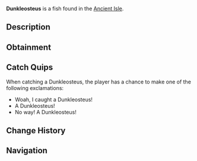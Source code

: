 {{FishInfobox
|image          = Dunkleosteus.png
|rarity         = Legendary
|sea            = First Sea
|location       = [[Ancient Isle]]
|sublocation    = 
|sources        = Fishing Rod
|radar_location = 
|prog_speed     = -35
|xp             = 2000
|weather        = 
|time           = Day
|season         = 
|bait           = Minnow
|base_weight    = 3000
|base_value     = 3500
|weight_range   = 1800
|base_chance    = 0.09
|base_resil     = 30
}}
'''Dunkleosteus''' is a {{Rarity|Legendary}} fish found in the [[Ancient Isle]].

== Description ==
{{Description|The Dunkleosteus is a large predatory fish, bearing an armored skull and jaw. Its reinforced exoskull gives it the ability to easily crush any prey to bits. They went extinct around 360 million years ago, during the Late Devonian period.|Bestiary Entry}}

== Obtainment ==
{{Description|Can be found in the waters of the Ancient Isle.|Bestiary Hint}}
{{Fish Availability|
Ancient Isle/Surrounding Ocean
|top_rods      = 
Leviathan's Fang Rod\36933.8\161226.59;
Great Rod of Oscar\33270.74\97447.91;
Free Spirit Rod\31365.77\155529.13;
Trident Rod\31003.29\154178.82;
Astralhook Rod\30715.66\98300.71;
Destiny Rod\24805.47\83243.63;
Heaven's Rod\22019.94\89358.1;
Azure Of Lagoon\27956.73\109019.11;
No-Life Rod\28542.67\106082.26;
Fortune Rod\18269.69\72554.54;
Ethereal Prism Rod\30657.61\98535.85;
Seraphic Rod\29269.84\99528.23;
Challenger's Rod\27298.77\98453.44;
Rod Of The Forgotten Fang\27127.02\96501.62;
Blazebringer Rod\25134.26\101772.65;
Rod Of The Depths\24075.11\86912.49;
Rod Of The Exalted One\24071.43\83942.74;
Verdant Shear Rod\23103.3\94707.48;
Zeus Rod\23062.6\87644.85;
Depthseeker Rod\20756.71\80895.59;
Avalanche Rod\18594.51\72378.96;
Volcanic Rod\17989.92\69359.43;
Steady Rod\5832.07\25284.77
|recommended   = Trident Rod
}}

== Catch Quips ==
When catching a Dunkleosteus, the player has a chance to make one of the following exclamations:
* Woah, I caught a Dunkleosteus!
* A Dunkleosteus!
* No way! A Dunkleosteus!

== Change History ==
{{Change History|{{subst:Current Version}}}}

== Navigation ==
{{Fish Navbox|Ancient Isle}}